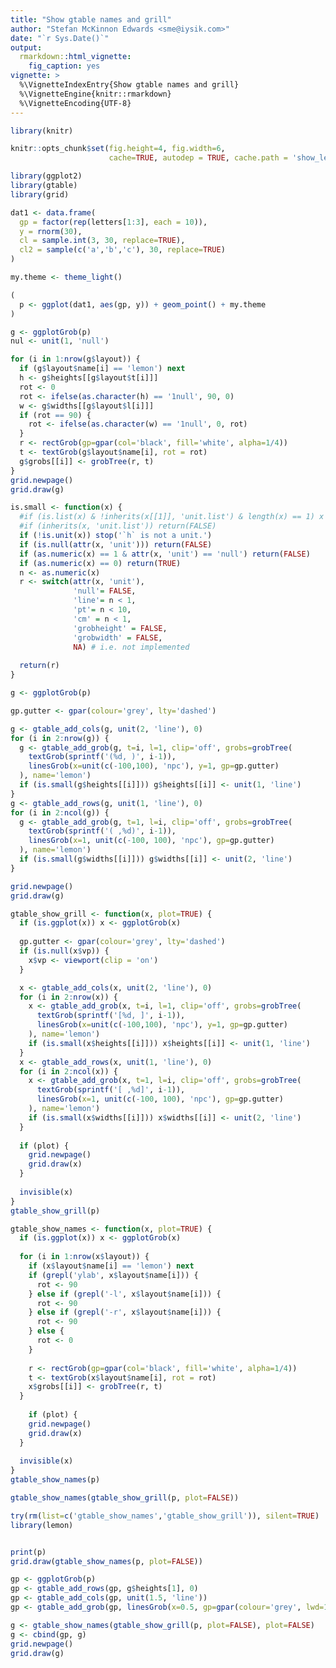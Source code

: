 ```yaml
---
title: "Show gtable names and grill"
author: "Stefan McKinnon Edwards <sme@iysik.com>"
date: "`r Sys.Date()`"
output:
  rmarkdown::html_vignette:
    fig_caption: yes
vignette: >
  %\VignetteIndexEntry{Show gtable names and grill}
  %\VignetteEngine{knitr::rmarkdown}
  %\VignetteEncoding{UTF-8}
---
```


```r
library(knitr)

knitr::opts_chunk$set(fig.height=4, fig.width=6,
                      cache=TRUE, autodep = TRUE, cache.path = 'show_lemonade/')
```

```r
library(ggplot2)
library(gtable)
library(grid)

dat1 <- data.frame(
  gp = factor(rep(letters[1:3], each = 10)),
  y = rnorm(30),
  cl = sample.int(3, 30, replace=TRUE),
  cl2 = sample(c('a','b','c'), 30, replace=TRUE)
)

my.theme <- theme_light()

(
  p <- ggplot(dat1, aes(gp, y)) + geom_point() + my.theme
)
```


```r
g <- ggplotGrob(p)
nul <- unit(1, 'null')

for (i in 1:nrow(g$layout)) {
  if (g$layout$name[i] == 'lemon') next
  h <- g$heights[[g$layout$t[i]]]
  rot <- 0
  rot <- ifelse(as.character(h) == '1null', 90, 0)
  w <- g$widths[[g$layout$l[i]]]
  if (rot == 90) {
    rot <- ifelse(as.character(w) == '1null', 0, rot)
  }
  r <- rectGrob(gp=gpar(col='black', fill='white', alpha=1/4))
  t <- textGrob(g$layout$name[i], rot = rot)
  g$grobs[[i]] <- grobTree(r, t)
}
grid.newpage()
grid.draw(g)
```


```r
is.small <- function(x) {
  #if (is.list(x) & !inherits(x[[1]], 'unit.list') & length(x) == 1) x <- x[[1]]
  #if (inherits(x, 'unit.list')) return(FALSE)
  if (!is.unit(x)) stop('`h` is not a unit.')
  if (is.null(attr(x, 'unit'))) return(FALSE)
  if (as.numeric(x) == 1 & attr(x, 'unit') == 'null') return(FALSE)
  if (as.numeric(x) == 0) return(TRUE)
  n <- as.numeric(x)
  r <- switch(attr(x, 'unit'),
              'null'= FALSE,
              'line'= n < 1,
              'pt'= n < 10,
              'cm' = n < 1,
              'grobheight' = FALSE,
              'grobwidth' = FALSE,
              NA) # i.e. not implemented
  
  return(r)
}
```
```r
g <- ggplotGrob(p)

gp.gutter <- gpar(colour='grey', lty='dashed')

g <- gtable_add_cols(g, unit(2, 'line'), 0)
for (i in 2:nrow(g)) {
  g <- gtable_add_grob(g, t=i, l=1, clip='off', grobs=grobTree(
    textGrob(sprintf('(%d, )', i-1)),
    linesGrob(x=unit(c(-100,100), 'npc'), y=1, gp=gp.gutter)
  ), name='lemon')
  if (is.small(g$heights[[i]])) g$heights[[i]] <- unit(1, 'line')
}
g <- gtable_add_rows(g, unit(1, 'line'), 0)
for (i in 2:ncol(g)) {
  g <- gtable_add_grob(g, t=1, l=i, clip='off', grobs=grobTree(
    textGrob(sprintf('( ,%d)', i-1)),
    linesGrob(x=1, unit(c(-100, 100), 'npc'), gp=gp.gutter)
  ), name='lemon')
  if (is.small(g$widths[[i]])) g$widths[[i]] <- unit(2, 'line')
}

grid.newpage()
grid.draw(g)
```

```r
gtable_show_grill <- function(x, plot=TRUE) {
  if (is.ggplot(x)) x <- ggplotGrob(x)
  
  gp.gutter <- gpar(colour='grey', lty='dashed')
  if (is.null(x$vp)) {
    x$vp <- viewport(clip = 'on')
  }

  x <- gtable_add_cols(x, unit(2, 'line'), 0)
  for (i in 2:nrow(x)) {
    x <- gtable_add_grob(x, t=i, l=1, clip='off', grobs=grobTree(
      textGrob(sprintf('[%d, ]', i-1)),
      linesGrob(x=unit(c(-100,100), 'npc'), y=1, gp=gp.gutter)
    ), name='lemon')
    if (is.small(x$heights[[i]])) x$heights[[i]] <- unit(1, 'line')
  }
  x <- gtable_add_rows(x, unit(1, 'line'), 0)
  for (i in 2:ncol(x)) {
    x <- gtable_add_grob(x, t=1, l=i, clip='off', grobs=grobTree(
      textGrob(sprintf('[ ,%d]', i-1)),
      linesGrob(x=1, unit(c(-100, 100), 'npc'), gp=gp.gutter)
    ), name='lemon')
    if (is.small(x$widths[[i]])) x$widths[[i]] <- unit(2, 'line')
  }
  
  if (plot) {
    grid.newpage()
    grid.draw(x)
  }
  
  invisible(x)
}
gtable_show_grill(p)
```


```r
gtable_show_names <- function(x, plot=TRUE) {
  if (is.ggplot(x)) x <- ggplotGrob(x)
  
  for (i in 1:nrow(x$layout)) {
    if (x$layout$name[i] == 'lemon') next
    if (grepl('ylab', x$layout$name[i])) {
      rot <- 90
    } else if (grepl('-l', x$layout$name[i])) {
      rot <- 90
    } else if (grepl('-r', x$layout$name[i])) {
      rot <- 90
    } else {
      rot <- 0
    }
  
    r <- rectGrob(gp=gpar(col='black', fill='white', alpha=1/4))
    t <- textGrob(x$layout$name[i], rot = rot)
    x$grobs[[i]] <- grobTree(r, t)
  }
  
    if (plot) {
    grid.newpage()
    grid.draw(x)
  }
  
  invisible(x)
}
gtable_show_names(p)
```


```r
gtable_show_names(gtable_show_grill(p, plot=FALSE))
```

```r
try(rm(list=c('gtable_show_names','gtable_show_grill')), silent=TRUE)
library(lemon)


print(p)
grid.draw(gtable_show_names(p, plot=FALSE))
```

```r
gp <- ggplotGrob(p)
gp <- gtable_add_rows(gp, g$heights[1], 0)
gp <- gtable_add_cols(gp, unit(1.5, 'line'))
gp <- gtable_add_grob(gp, linesGrob(x=0.5, gp=gpar(colour='grey', lwd=1.2)), t=1, b=nrow(gp), l=ncol(gp))

g <- gtable_show_names(gtable_show_grill(p, plot=FALSE), plot=FALSE)
g <- cbind(gp, g)
grid.newpage()
grid.draw(g)
```

